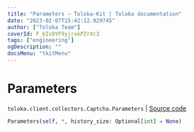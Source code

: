 ```yaml
---
title: "Parameters — Toloka-Kit | Toloka documentation"
date: "2023-02-07T15:42:12.929745"
author: ["Toloka Team"]
coverId: F_bIcOYF9yjrxkPZrXc3
tags: ["engineering"]
ogDescription: ""
docsMenu: "tkitMenu"
---
```


# Parameters
`toloka.client.collectors.Captcha.Parameters` | [Source code](https://github.com/Toloka/toloka-kit/blob/v1.1.3/src/client/collectors.py#L297)

```python
Parameters(self, *, history_size: Optional[int] = None)
```
